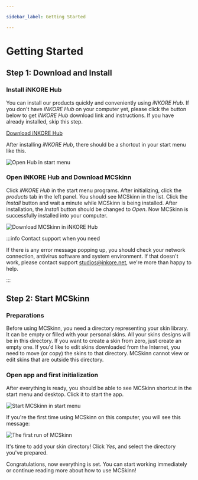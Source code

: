 ---

sidebar_label: Getting Started

---

# Getting Started

## Step 1: Download and Install

### Install iNKORE Hub

You can install our products quickly and conveniently using *iNKORE Hub*. If you don't have *iNKORE Hub* on your computer yet, please click the button below to get *iNKORE Hub* download link and instructions. If you have already installed, skip this step.

[Download iNKORE Hub](https://inkore.net/hub-windows)

After installing *iNKORE Hub*, there should be a shortcut in your start menu like this.

![Open Hub in start menu](hub-in-start-menu.png)

### Open iNKORE Hub and Download MCSkinn

Click *iNKORE Hub* in the start menu programs. After initializing, click the *products* tab in the left panel. You should see MCSkinn in the list. Click the *Install* button and wait a minute while MCSkinn is being installed. After installation, the *Install* button should be changed to *Open*. Now MCSkinn is successfully installed into your computer.

![Download MCSkinn in *iNKORE Hub*](download-mcskinn-in-hub.png)

:::info Contact support when you need

If there is any error message popping up, you should check your network connection, antivirus software and system environment. If that doesn't work, please contact support [studios@inkore.net](mailto:studios@inkore.net), we're more than happy to help.

:::

## Step 2: Start MCSkinn

### Preparations

Before using MCSkinn, you need a directory representing your skin library. It can be empty or filled with your personal skins. All your skins designs will be in this directory. If you want to create a skin from zero, just create an empty one. If you'd like to edit skins downloaded from the Internet, you need to move (or copy) the skins to that directory. MCSkinn cannot view or edit skins that are outside this directory.

### Open app and first initialization

After everything is ready, you should be able to see MCSkinn shortcut in the start menu and desktop. Click it to start the app.

![Start MCSkinn in start menu](start-mcskinn-in-start-menu.png)

If you're the first time using MCSkinn on this computer, you will see this message:

![The first run of MCSkinn](mcskinn-first-run.png)

It's time to add your skin directory! Click *Yes*, and select the directory you've prepared.

Congratulations, now everything is set. You can start working immediately or continue reading more about how to use MCSkinn!